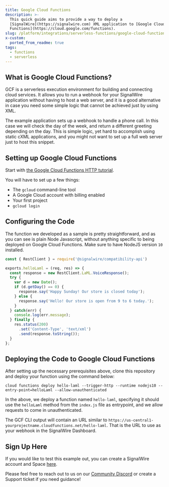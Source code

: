 ```yaml
---
title: Google Cloud Functions
description: >-
  This quick guide aims to provide a way to deploy a
  [SignalWire](https://signalwire.com) XML application to [Google Cloud
  Functions](https://cloud.google.com/functions).
slug: /platform/integrations/serverless-functions/google-cloud-functions
x-custom:
  ported_from_readme: true
tags:
  - functions
  - serverless
---
```



What is Google Cloud Functions?
-------------------------------

GCF is a serverless execution environment for building and connecting cloud services. It allows you to run a webhook for your SignalWire application without having to host a web server, and it is a good alternative in case you need some simple logic that cannot be achieved just by using XML.

The example application sets up a webhook to handle a phone call. In this case we will check the day of the week, and return a different greeting depending on the day. This is simple logic, yet hard to accomplish using static cXML applications, and you might not want to set up a full web server just to host this snippet.

Setting up Google Cloud Functions
---------------------------------

Start with [the Google Cloud Functions HTTP tutorial](https://cloud.google.com/functions/docs/tutorials/http).

You will have to set up a few things:

- The `gcloud` command-line tool
- A Google Cloud account with billing enabled
- Your first project
- `gcloud login`

Configuring the Code
--------------------

The function we developed as a sample is pretty straightforward, and as you can see is plain Node Javascript, without anything specific to being deployed on Google Cloud Functions. Make sure to have NodeJS version `10` installed.

```js
const { RestClient } = require('@signalwire/compatibility-api')

exports.helloLaml = (req, res) => {
  const response = new RestClient.LaML.VoiceResponse();
  try {
    var d = new Date();
    if (d.getDay() == 0) {
      response.say('Happy Sunday! Our store is closed today');
    } else {
      response.say('Hello! Our store is open from 9 to 6 today.');
    }
  } catch(err) {
    console.log(err.message);
  } finally {
    res.status(200)
      .set('Content-Type', 'text/xml')
      .send(response.toString());
  }
};
```

Deploying the Code to Google Cloud Functions
--------------------------------------------

After setting up the necessary prerequisites above, clone this repository and deploy your function using the command below:

`cloud functions deploy hello-laml --trigger-http --runtime nodejs10 --entry-point=helloLaml --allow-unauthenticated`

In the above, we deploy a function named `hello-laml`, specifying it should use the `helloLaml` method from the `index.js` file as entrypoint, and we allow requests to come in unauthenticated.

The GCF CLI output will contain an URL similar to `https://us-central1-yourprojectname.cloudfunctions.net/hello-laml`. That is the URL to use as your webhook in the SignalWire Dashboard.

Sign Up Here
------------

If you would like to test this example out, you can create a SignalWire account and Space [here](https://m.signalwire.com/signups/new?s=1).

Please feel free to reach out to us on our [Community Discord](https://discord.com/invite/F2WNYTNjuF) or create a Support ticket if you need guidance!
